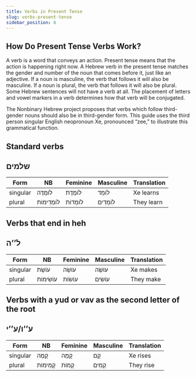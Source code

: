 ```yaml
---
title: Verbs in Present Tense
slug: verbs-present-tense
sidebar_position: 6
---
```


## How Do Present Tense Verbs Work?

A verb is a word that conveys an action. Present tense means that the action is happening right now. A Hebrew verb in the present tense matches the gender and number of the noun that comes before it, just like an adjective. If a noun is masculine, the verb that follows it will also be masculine. If a noun is plural, the verb that follows it will also be plural. Some Hebrew sentences will not have a verb at all. The placement of letters and vowel markers in a verb determines how that verb will be conjugated. 
 
The Nonbinary Hebrew project proposes that verbs which follow third-gender nouns should also be in third-gender form. This guide uses the third person singular English neopronoun Xe, pronounced “zee,” to illustrate this grammatical function. 


## Standard verbs

## <HB> שלמים </HB>

| Form     | NB|Feminine|Masculine | Translation |
| -------- | ------|-----|--- | ----------- |
| singular | <HB> לוֹמֶדֶה </HB> |<HB> לוֹמֶדֶת </HB>|<HB> לוֹמֵד </HB>    | Xe learns  |
| plural   |<HB> לוֹמְדִימוֹת </HB> |<HB> לוֹמְדוֹת </HB>  | <HB> לוֹמְדִים </HB>  | They learn  |

## Verbs that end in heh

## <HB> ל’’ה </HB>



| Form     | NB|Feminine|Masculine | Translation |
| -------- | ------|-----|--- | ----------- |
| singular |<HB> עוֹשֶׂת </HB>| <HB> עוֹשָׂה </HB>  |      <HB> עוֹשֶׂה </HB>  | Xe makes   |
| plural   |<HB> עוֹשִׂימוֹת </HB>   | <HB> עוֹשׂוֹת </HB>  |<HB> עוֹשִׂים </HB>  |They make   |

## Verbs with a yud or vav as the second letter of the root

## <HB> ע’’ו/ע’’י </HB>



| Form     | NB|Feminine|Masculine | Translation |
| -------- | ------|-----|--- | ----------- |
| singular | <HB> קָמֶה </HB>          |<HB> קָמָה </HB>  |<HB> קָם </HB>  | Xe rises |
| plural   | <HB> קָמִימוֹת </HB>     |<HB> קָמוֹת </HB>  |<HB> קָמִים </HB>  | They rise   |

